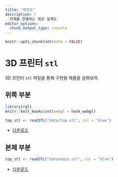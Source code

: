 ```yaml
---
title: "회로도"
description: |
  자재를 연결하는 회로 설계도
editor_options: 
  chunk_output_type: console
---
```


```r
knitr::opts_chunk$set(echo = FALSE)
```

# 3D 프린터 `stl`

3D 프린터 `stl` 파일을 통해 구현될 제품을 살펴보자.

## 위쪽 부분

```r
library(rgl)
knitr::knit_hooks$set(webgl = hook_webgl)

top_stl <- readSTL("data/top.stl", col = "blue")
```

- [다운로드](data/top.stl)

## 본체 부분

```r
top_stl <- readSTL("data/main.stl", col = "blue")
```

- [다운로드](data/main.stl)

